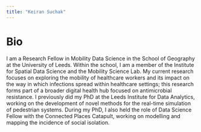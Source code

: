 ```yaml
---
title: "Keiran Suchak"
---
```


# Bio

I am a Research Fellow in Mobility Data Science in the School of Geography at
the University of Leeds.
Within the school, I am a member of the Institute for Spatial Data Science and
the Mobility Science Lab.
My current research focuses on exploring the mobility of healthcare workers and
its impact on the way in which infections spread within healthcare settings;
this research forms part of a broader digital health hub focused on
antimicrobial resistance.
I previously did my PhD at the Leeds Institute for Data Analytics, working on
the development of novel methods for the real-time simulation of pedestrian
systems.
During my PhD, I also held the role of Data Science Fellow with the Connected
Places Catapult, working on modelling and mapping the incidence of social
isolation.
